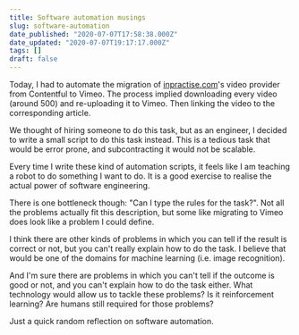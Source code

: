 ```yaml
---
title: Software automation musings
slug: software-automation
date_published: "2020-07-07T17:58:38.000Z"
date_updated: "2020-07-07T19:17:17.000Z"
tags: []
draft: false
---
```


Today, I had to automate the migration of [inpractise.com](https://inpractise.com)'s video provider from Contentful to Vimeo. The process implied downloading every video (around 500) and re-uploading it to Vimeo. Then linking the video to the corresponding article.

We thought of hiring someone to do this task, but as an engineer, I decided to write a small script to do this task instead. This is a tedious task that would be error prone, and subcontracting it would not be scalable.

Every time I write these kind of automation scripts, it feels like I am teaching a robot to do something I want to do. It is a good exercise to realise the actual power of software engineering.

There is one bottleneck though: "Can I type the rules for the task?". Not all the problems actually fit this description, but some like migrating to Vimeo does look like a problem I could define.

I think there are other kinds of problems in which you can tell if the result is correct or not, but you can't really explain how to do the task. I believe that would be one of the domains for machine learning (i.e. image recognition).

And I'm sure there are problems in which you can't tell if the outcome is good or not, and you can't explain how to do the task either. What technology would allow us to tackle these problems? Is it reinforcement learning? Are humans still required for those problems?

Just a quick random reflection on software automation.

